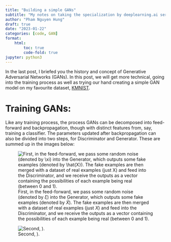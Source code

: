 ```yaml
---
title: "Building a simple GANs"
subtitle: "My notes on taking the specialization by deeplearning.ai series"
author: "Pham Nguyen Hung"
draft: true
date: "2023-01-22"
categories: [code, GAN]
format:
    html:
        toc: true
        code-fold: true
jupyter: python3 
---
```


In the last post, I briefed you the history and concept of Generative Adversarial Networks (GANs). In this post, we will get more technical, going into the training process as well as trying our hand creating a simple GAN model on my favourite dataset, [KMNIST](https://github.com/rois-codh/kmnist).

# Training GANs:
Like any training process, the process GANs can be decomposed into feed-forward and backpropagation, though with distinct features from, say, training a classifier. The parameters updated after backpropagation can also be divided into two steps, for Discriminator and Generator. These are summed up in the images below:

![First, in the feed-forward, we pass some random noise (denoted by $\xi$) into the Generator, which outputs some fake examples (denoted by $\hat{X}$). The fake examples are then merged with a dataset of real examples (just $X$) and feed into the Discriminator, and we receive the outputs as a vector containing the possibilities of each example being real (between 0 and 1).](GAN-p2-1.png)

![Second, ).](GAN-p2.png)